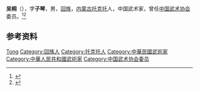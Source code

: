 '''吴桐'''（{{bd|1899年||1962年|}}），字'''子琴'''，男，[[回族|回族]]，[[内蒙古|内蒙古]][[托克托县|托克托]]人，中国武术家，曾任[[中国武术协会|中国武术协会]]委员。<ref>{{Cite book|title=中国武术大辞典|author=中国武术大辞典编辑委员会编著; 马贤达主编; 马明达, 习云太, 康戈武副主编|publisher=人民体育出版社|year=1990|isbn=|location=北京|pages=}}</ref><ref>{{Cite book|title=中国少数民族史大辞典|author=高文德主编; 卢勋, 史金波, 白滨等副主编|publisher=吉林教育出版社|year=1995|isbn=|location=长春|pages=}}</ref>

== 参考资料 ==
{{reflist}}

{{中国人物小作品}}
{{Navboxes
| title  = 吴桐在[[中国武术协会|中国武术协会]]的职务
| list1  =
{{中国武术协会第一届委员会}}
}}
{{1949年聲明脫離國民黨政治人物名單}}

{{Authority control}}
{{DEFAULTSORT:Wu吴}}
[[Category:吴姓|Tong]]
[[Category:回族人|Category:回族人]]
[[Category:托克托人|Category:托克托人]]
[[Category:中華民國武術家|Category:中華民國武術家]]
[[Category:中華人民共和國武術家|Category:中華人民共和國武術家]]
[[Category:中国武术协会委员|Category:中国武术协会委员]]